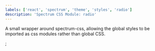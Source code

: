 ```yaml
---
labels: ['react', 'spectrum', 'theme', 'styles', 'radio']
description: 'Spectrum CSS Module: radio'
---
```



A small wrapper around spectrum-css, allowing the global
styles to be imported as css modules rather than global CSS.

<CSSModulePreview styles={styles} />;
